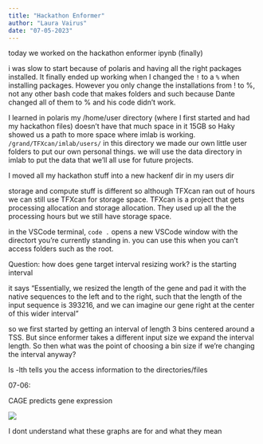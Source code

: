 ```yaml
---
title: "Hackathon Enformer"
author: "Laura Vairus"
date: "07-05-2023"
---
```


today we worked on the hackathon enformer ipynb (finally)

i was slow to start because of polaris and having all the right packages installed. It finally ended up working when I changed the `!` to a `%` when installing packages. However you only change the installations from ! to %, not any other bash code that makes folders and such because Dante changed all of them to % and his code didn't work.

I learned in polaris my /home/user directory (where I first started and had my hackathon files) doesn't have that much space in it 15GB so Haky showed us a path to more space where imlab is working. `/grand/TFXcan/imlab/users/` in this directory we made our own little user folders to put our own personal things. we will use the data directory in imlab to put the data that we'll all use for future projects.

I moved all my hackathon stuff into a new hackenf dir in my users dir

storage and compute stuff is different so although TFXcan ran out of hours we can still use TFXcan for storage space. TFXcan is a project that gets processing allocation and storage allocation. They used up all the the processing hours but we still have storage space.

in the VSCode terminal, `code .` opens a new VSCode window with the directort you're currently standing in. you can use this when you can't access folders such as the root.

Question: how does gene target interval resizing work? is the starting interval

it says "Essentially, we resized the length of the gene and pad it with the native sequences to the left and to the right, such that the length of the input sequence is 393216, and we can imagine our gene right at the center of this wider interval"

so we first started by getting an interval of length 3 bins centered around a TSS. But since enformer takes a different input size we expand the interval length. So then what was the point of choosing a bin size if we're changing the interval anyway?

ls -lth tells you the access information to the directories/files

07-06:

CAGE predicts gene expression

![](images/Screen%20Shot%202023-07-06%20at%2011.30.46%20AM.png)

I dont understand what these graphs are for and what they mean
